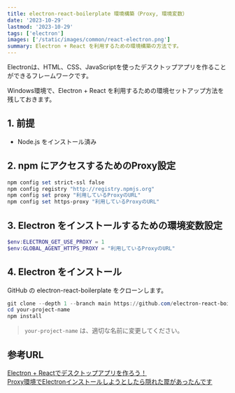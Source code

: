 ```yaml
---
title: electron-react-boilerplate 環境構築（Proxy, 環境変数）
date: '2023-10-29'
lastmod: '2023-10-29'
tags: ['electron']
images: ['/static/images/common/react-electron.png']
summary: Electron + React を利用するための環境構築の方法です。
---
```


Electronは、HTML、CSS、JavaScriptを使ったデスクトップアプリを作ることができるフレームワークです。

Windows環境で、Electron + React を利用するための環境セットアップ方法を残しておきます。

## 1. 前提

- Node.js をインストール済み

## 2. npm にアクセスするためのProxy設定

```powershell
npm config set strict-ssl false
npm config registry "http://registry.npmjs.org"
npm config set proxy "利用しているProxyのURL"
npm config set https-proxy "利用しているProxyのURL"
```

## 3. Electron をインストールするための環境変数設定

```powershell
$env:ELECTRON_GET_USE_PROXY = 1
$env:GLOBAL_AGENT_HTTPS_PROXY = "利用しているProxyのURL"
```

## 4. Electron をインストール

GitHub の electron-react-boilerplate をクローンします。

```powershell
git clone --depth 1 --branch main https://github.com/electron-react-boilerplate/electron-react-boilerplate your-project-name
cd your-project-name
npm install 
```

> `your-project-name` は、適切な名前に変更してください。

## 参考URL

[Electron + Reactでデスクトップアプリを作ろう！](https://qiita.com/udayaan/items/2a7c8fd0771d4d995b69)  
[Proxy環境でElectronインストールしようとしたら隠れた罠があったんです](https://qiita.com/LuckyRetriever/items/2f377b1ce34f7d12903c)